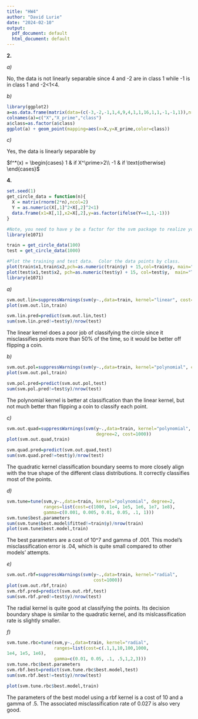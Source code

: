 ---
title: "HW4"
author: "David Lurie"
date: "2024-02-10"
output:
  pdf_document: default
  html_document: default
---



**2.**

*a)*

No, the data is not linearly separable since 4 and -2 are in class 1 while -1 is in class 1 and -2<1<4.

*b)*

```{r}
library(ggplot2)
a=as.data.frame(matrix(data=(c(-3,-2,-1,1,4,9,4,1,1,16,1,1,-1,-1,1)),nrow=5,ncol=3))
colnames(a)=c("X","X_prime","class")
a$class=as.factor(a$class)
ggplot(a) + geom_point(mapping=aes(x=X,y=X_prime,color=class))
```

*c)*

Yes, the data is linearly separable by

$f^*(x) =
    \begin{cases}
      1 & if X^\prime>2\\
      -1 & if \text{otherwise}
    \end{cases}$
    

**4.**

```{r}
set.seed(1)
get_circle_data = function(n){
  X = matrix(rnorm(2*n),ncol=2)
  Y = as.numeric(X[,1]^2+X[,2]^2<1)
  data.frame(x1=X[,1],x2=X[,2],y=as.factor(ifelse(Y==1,1,-1)))  
}

#Note, you need to have y be a factor for the svm package to realize you're doing classification
library(e1071)

train = get_circle_data(100)
test = get_circle_data(1000)

#Plot the training and test data.  Color the data points by class.
plot(train$x1,train$x2,pch=as.numeric(train$y) + 15,col=train$y, main="Training data")
plot(test$x1,test$x2, pch=as.numeric(test$y) + 15, col=test$y,  main="Testing data")
library(e1071)
```

*a)*

```{r}
svm.out.lin=suppressWarnings(svm(y~.,data=train, kernel="linear", cost=10000000))
plot(svm.out.lin,train)
```

```{r}
svm.lin.pred=predict(svm.out.lin,test)
sum(svm.lin.pred!=test$y)/nrow(test)
```

The linear kernel does a poor job of classifying the circle since it misclassifies points more than 50% of the time, so it would be better off flipping a coin.

*b)*

```{r}
svm.out.pol=suppressWarnings(svm(y~.,data=train, kernel="polynomial", cost=10000000))
plot(svm.out.pol,train)
```

```{r}
svm.pol.pred=predict(svm.out.pol,test)
sum(svm.pol.pred!=test$y)/nrow(test)
```

The polynomial kernel is better at classification than the linear kernel, but not much better than flipping a coin to classify each point.

*c)*

```{r}
svm.out.quad=suppressWarnings(svm(y~.,data=train, kernel="polynomial",
                                  degree=2, cost=1000))
plot(svm.out.quad,train)
```

```{r}
svm.quad.pred=predict(svm.out.quad,test)
sum(svm.quad.pred!=test$y)/nrow(test)
```

The quadratic kernel classification boundary seems to more closely align with the true shape of the different class distributions. It correctly classifies most of the points. 

*d)*

```{r}
svm.tune=tune(svm,y~.,data=train, kernel="polynomial", degree=2,
              ranges=list(cost=c(1000, 1e4, 1e5, 1e6, 1e7, 1e8),
              gamma=c(0.001, 0.005, 0.01, 0.05, .1, 1)))
svm.tune$best.parameters
sum(svm.tune$best.model$fitted!=train$y)/nrow(train)
plot(svm.tune$best.model,train)
```

The best parameters are a cost of 10^7 and gamma of .001. This model's misclassification error is .04, which is quite small compared to other models' attempts.

*e)*

```{r}
svm.out.rbf=suppressWarnings(svm(y~.,data=train, kernel="radial", 
                                 cost=1000))
plot(svm.out.rbf,train)
svm.rbf.pred=predict(svm.out.rbf,test)
sum(svm.rbf.pred!=test$y)/nrow(test)
```

The radial kernel is quite good at classifying the points. Its decision boundary shape is similar to the quadratic kernel, and its mislcassification rate is slightly smaller.

*f)*

```{r}
svm.tune.rbc=tune(svm,y~.,data=train, kernel="radial",
                  ranges=list(cost=c(.1,1,10,100,1000,
1e4, 1e5, 1e6),
                  gamma=c(0.01, 0.05, .1, .5,1,2,3)))
svm.tune.rbc$best.parameters
svm.rbf.best=predict(svm.tune.rbc$best.model,test)
sum(svm.rbf.best!=test$y)/nrow(test)
```

```{r}
plot(svm.tune.rbc$best.model,train)
```

The parameters of the best model using a rbf kernel is a cost of 10 and a gamma of .5. The associated misclassification rate of 0.027 is also very good.